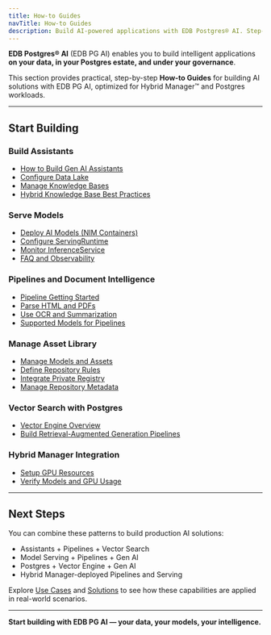 ```yaml
---
title: How-to Guides
navTitle: How-to Guides
description: Build AI-powered applications with EDB Postgres® AI. Step-by-step guides to use Gen AI, Pipelines, Model Serving, Asset Library, and Vector Engine on your data.
---
```


**EDB Postgres® AI** (EDB PG AI) enables you to build intelligent applications **on your data, in your Postgres estate, and under your governance**.

This section provides practical, step-by-step **How-to Guides** for building AI solutions with EDB PG AI, optimized for Hybrid Manager™ and Postgres workloads.

---

## Start Building

### Build Assistants

- [How to Build Gen AI Assistants](./gen-ai)
- [Configure Data Lake](./gen-ai/configure-datalake.mdx)
- [Manage Knowledge Bases](./gen-ai/manage-knowledge-base.mdx)
- [Hybrid Knowledge Base Best Practices](./gen-ai/hybrid-kb-best-practices.mdx)

### Serve Models

- [Deploy AI Models (NIM Containers)](./model-serving/deploy-nim-container.mdx)
- [Configure ServingRuntime](./model-serving/configure-servingruntime.mdx)
- [Monitor InferenceService](./model-serving/monitor-inferenceservice.mdx)
- [FAQ and Observability](./model-serving/faq.mdx)

### Pipelines and Document Intelligence

- [Pipeline Getting Started](/edb-postgres-ai/ai-factory/pipeline/gettingstarted)
- [Parse HTML and PDFs](/edb-postgres-ai/ai-factory/pipeline/preparers/examples)
- [Use OCR and Summarization](/edb-postgres-ai/ai-factory/pipeline/preparers/examples)
- [Supported Models for Pipelines](/edb-postgres-ai/ai-factory/pipeline/models/supported-models)

### Manage Asset Library

- [Manage Models and Assets](./model-library)
- [Define Repository Rules](./model-library/define-repository-rules.mdx)
- [Integrate Private Registry](./model-library/integrate-private-registry.mdx)
- [Manage Repository Metadata](./model-library/manage-repository-metadata.mdx)

### Vector Search with Postgres

- [Vector Engine Overview](/edb-postgres-ai/ai-factory/vector-engine)
- [Build Retrieval-Augmented Generation Pipelines](./gen-ai/hybrid-kb-best-practices.mdx)

### Hybrid Manager Integration

- [Setup GPU Resources](../how-to/ai-factory/setup-gpu.mdx)
- [Verify Models and GPU Usage](../how-to/ai-factory/verify-models.mdx)

---

## Next Steps

You can combine these patterns to build production AI solutions:

- Assistants + Pipelines + Vector Search
- Model Serving + Pipelines + Gen AI
- Postgres + Vector Engine + Gen AI
- Hybrid Manager-deployed Pipelines and Serving

Explore [Use Cases](../use-cases.mdx) and [Solutions](../solutions.mdx) to see how these capabilities are applied in real-world scenarios.

---

**Start building with EDB PG AI — your data, your models, your intelligence.**

